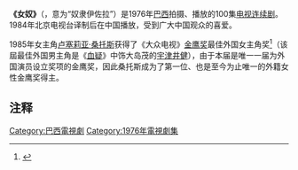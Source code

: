 '''《女奴》'''（{{lang-pt|Escrava Isaura}}，意为“奴隶伊佐拉”）是1976年[[巴西|巴西]]拍摄、播放的100集[[电视连续剧|电视连续剧]]。1984年北京电视台译制后在中国播放，受到广大中国观众的喜爱。

1985年女主角[[卢塞莉亚·桑托斯|卢塞莉亚·桑托斯]]获得了《大众电视》[[金鹰奖|金鹰奖]]最佳外国女主角奖<ref>{{cite web|url=http://yule.sohu.com/20080825/n259196729.shtml|title=历届电视金鹰奖完全获奖名单|publisher=[[搜狐|搜狐]]|date=2008年8月25日|accessdate=2014年7月19日|archive-url=https://web.archive.org/web/20090604041311/http://yule.sohu.com/20080825/n259196729.shtml|archive-date=2009年6月4日|dead-url=yes}}</ref>（该屆最佳外国男主角是《[[血疑|血疑]]》中饰大岛茂的[[宇津井健|宇津井健]]），由于本届是唯一一届为外国演员设立奖项的金鹰奖，因此桑托斯成为了第一位、也是至今为止唯一的外籍女性金鹰奖得主。

==注释==
{{Reflist}}

[[Category:巴西電視劇|Category:巴西電視劇]]
[[Category:1976年電視劇集|Category:1976年電視劇集]]